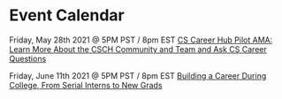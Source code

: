 
<MdLayout title="Event Calendar">

# Event Calendar

Friday, May 28th 2021 @ 5PM PST / 8pm EST [CS Career Hub Pilot AMA: Learn More About the CSCH Community and Team and Ask CS Career Questions](/event-calendar/csch-pilot-ama)

Friday, June 11th 2021 @ 5PM PST / 8pm EST [Building a Career During College, From Serial Interns to New Grads](/event-calendar/csch-college-career)

</MdLayout>
